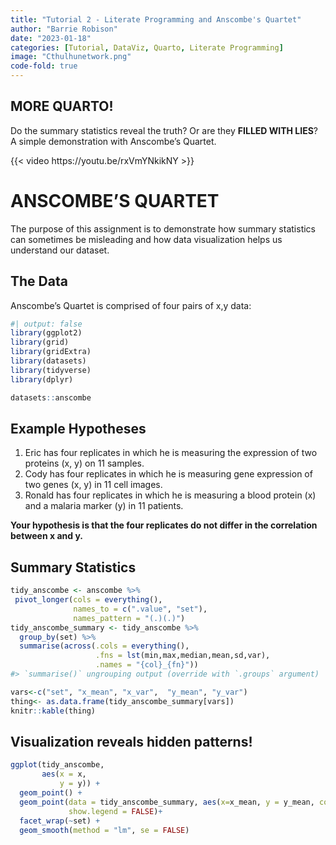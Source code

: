 ```yaml
---
title: "Tutorial 2 - Literate Programming and Anscombe's Quartet"
author: "Barrie Robison"
date: "2023-01-18"
categories: [Tutorial, DataViz, Quarto, Literate Programming]
image: "Cthulhunetwork.png"
code-fold: true
---
```


## MORE QUARTO!

Do the summary statistics reveal the truth?  Or are they **FILLED WITH LIES**?  A simple demonstration with Anscombe's Quartet.

{{< video https://youtu.be/rxVmYNkikNY >}}


# ANSCOMBE'S QUARTET

The purpose of this assignment is to demonstrate how summary statistics can sometimes be misleading and how data visualization helps us understand our dataset.

## The Data

Anscombe's Quartet is comprised of four pairs of x,y data:

```r
#| output: false
library(ggplot2)
library(grid)
library(gridExtra)
library(datasets)
library(tidyverse)
library(dplyr)
```

```r
datasets::anscombe
```

## Example Hypotheses

1. Eric has four replicates in which he is measuring the expression of two proteins (x, y) on 11 samples.
2. Cody has four replicates in which he is measuring gene expression of two genes (x, y) in 11 cell images.
3. Ronald has four replicates in which he is measuring a blood protein (x) and a malaria marker (y) in 11 patients.

**Your hypothesis is that the four replicates do not differ in the correlation between x and y.**

## Summary Statistics

```r
tidy_anscombe <- anscombe %>%
 pivot_longer(cols = everything(),
              names_to = c(".value", "set"),
              names_pattern = "(.)(.)")
tidy_anscombe_summary <- tidy_anscombe %>%
  group_by(set) %>%
  summarise(across(.cols = everything(),
                   .fns = lst(min,max,median,mean,sd,var),
                   .names = "{col}_{fn}"))
#> `summarise()` ungrouping output (override with `.groups` argument)

vars<-c("set", "x_mean", "x_var",  "y_mean", "y_var")
thing<- as.data.frame(tidy_anscombe_summary[vars])
knitr::kable(thing)
```

## Visualization reveals hidden patterns!

```r
ggplot(tidy_anscombe,
       aes(x = x,
           y = y)) +
  geom_point() +
  geom_point(data = tidy_anscombe_summary, aes(x=x_mean, y = y_mean, color = "red", size = 5),
             show.legend = FALSE)+
  facet_wrap(~set) +
  geom_smooth(method = "lm", se = FALSE)
```
